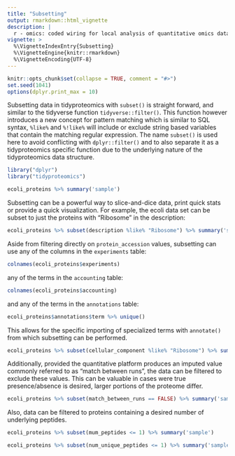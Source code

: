 ```yaml
---
title: "Subsetting"
output: rmarkdown::html_vignette
description: |
  r - omics: coded wiring for local analysis of quantitative omics data
vignette: >
  %\VignetteIndexEntry{Subsetting}
  %\VignetteEngine{knitr::rmarkdown}
  %\VignetteEncoding{UTF-8}
---
```


```r
knitr::opts_chunk$set(collapse = TRUE, comment = "#>")
set.seed(1041)
options(dplyr.print_max = 10)
```

Subsetting data in tidyproteomics with `subset()` is straight forward, and similar to the tidyverse function `tidyverse::filter()`. This function however introduces a new concept for pattern matching which is similar to SQL syntax, `%like%` and `%!like%` will include or exclude string based variables that contain the matching regular expression. The name `subset()` is used here to avoid conflicting with `dplyr::filter()` and to also separate it as a tidyproteomics specific function due to the underlying nature of the tidyproteomics data structure.

```r
library("dplyr")
library("tidyproteomics")

ecoli_proteins %>% summary('sample')
```

Subsetting can be a powerful way to slice-and-dice data, print quick stats or provide a quick visualization. For example, the ecoli data set can be subset to just the proteins with "Ribosome" in the description:

```r
ecoli_proteins %>% subset(description %like% "Ribosome") %>% summary('sample')
```

Aside from filtering directly on `protein_accession` values, subsetting can use any of the columns in the `experiments` table:
```r
colnames(ecoli_proteins$experiments)
```

any of the terms in the `accounting` table:
```r
colnames(ecoli_proteins$accounting)
```

and any of the terms in the `annotations` table:
```r
ecoli_proteins$annotations$term %>% unique()
```

This allows for the specific importing of specialized terms with `annotate()` from which subsetting can be performed.
```r
ecoli_proteins %>% subset(cellular_component %like% "Ribosome") %>% summary('sample')
```

Additionally, provided the quantitative platform produces an imputed value commonly referred to as "match between runs", the data can be filtered to exclude these values. This can be valuable in cases were true presence/absence is desired, larger portions of the proteome differ.
```r
ecoli_proteins %>% subset(match_between_runs == FALSE) %>% summary('sample')
```

Also, data can be filtered to proteins containing a desired number of underlying peptides.
```r
ecoli_proteins %>% subset(mum_peptides <= 1) %>% summary('sample')
```

```r
ecoli_proteins %>% subset(num_unique_peptides <= 1) %>% summary('sample')
```

